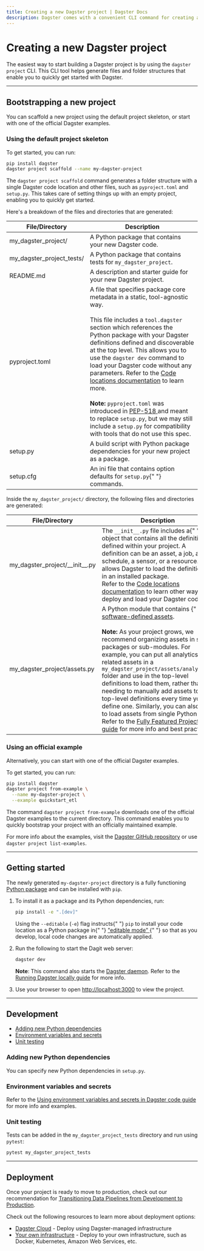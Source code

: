 ```yaml
---
title: Creating a new Dagster project | Dagster Docs
description: Dagster comes with a convenient CLI command for creating a new project. This guide explains the role of each generated file and directory.
---
```


# Creating a new Dagster project

The easiest way to start building a Dagster project is by using the `dagster project` CLI. This CLI tool helps generate files and folder structures that enable you to quickly get started with Dagster.

---

## Bootstrapping a new project

You can scaffold a new project using the default project skeleton, or start with one of the official Dagster examples.

<TabGroup>
<TabItem name="Default project skeleton">

### Using the default project skeleton

To get started, you can run:

```bash
pip install dagster
dagster project scaffold --name my-dagster-project
```

The `dagster project scaffold` command generates a folder structure with a single Dagster code location and other files, such as `pyproject.toml` and `setup.py`. This takes care of setting things up with an empty project, enabling you to quickly get started.

Here's a breakdown of the files and directories that are generated:

<table
  className="table"
  style={{
    width: "100%",
  }}
>
  <thead>
    <tr>
      <th
        style={{
          width: "25%",
        }}
      >
        File/Directory
      </th>
      <th>Description</th>
    </tr>
  </thead>
  <tbody>
    <tr>
      <td>my_dagster_project/</td>
      <td>A Python package that contains your new Dagster code.</td>
    </tr>
    <tr>
      <td>my_dagster_project_tests/</td>
      <td>
        A Python package that contains tests for <code>my_dagster_project</code>.
      </td>
    </tr>
    <tr>
      <td>README.md</td>
      <td>A description and starter guide for your new Dagster project.</td>
    </tr>
    <tr>
      <td>pyproject.toml</td>
      <td>
        A file that specifies package core metadata in a static, tool-agnostic
        way.
        <br />
        <br />
        This file includes a <code>tool.dagster</code> section which references the Python
        package with your Dagster definitions defined and discoverable at the top level.
        This allows you to use the
        <code>dagster dev</code> command to load your Dagster code without any parameters.
        Refer to the <a href="/concepts/code-locations">Code locations documentation</a> to learn more.
        <br />
        <br /> <strong>Note:</strong> <code>pyproject.toml</code> was introduced
        in <a href="https://peps.python.org/pep-0518/https://peps.python.org/pep-0518/">
          PEP-518
        </a> and meant to replace <code>setup.py</code>, but we may still include
        a <code>setup.py</code> for compatibility with tools that do not use this
        spec.
      </td>
    </tr>
    <tr>
      <td>setup.py</td>
      <td>
        A build script with Python package dependencies for your new project as
        a package.
      </td>
    </tr>
    <tr>
      <td>setup.cfg</td>
      <td>
        An ini file that contains option defaults for <code>setup.py</code>{" "}
        commands.
      </td>
    </tr>

  </tbody>
</table>

Inside the `my_dagster_project/` directory, the following files and directories are generated:

<table
  className="table"
  style={{
    width: "100%",
  }}
>
  <thead>
    <tr>
      <th
        style={{
          width: "25%",
        }}
      >
        File/Directory
      </th>
      <th>Description</th>
    </tr>
  </thead>
  <tbody>
    <tr>
      <td>my_dagster_project/__init__.py</td>
      <td>
        The <code>__init__.py</code> file includes a{" "}
        <PyObject object="Definitions" /> object that contains all the definitions defined within your project. A definition can be an asset, a job, a schedule, a sensor, or a resource. This allows Dagster to load the definitions in an installed package.
        <br />
        Refer to the <a href="/concepts/code-locations#load-definitions-in-an-installed-package">Code locations documentation</a> to learn other ways to deploy and load your Dagster code.
      </td>
    </tr>
    <tr>
      <td>my_dagster_project/assets.py</td>
      <td>
        A Python module that contains {" "}
        <a href="/concepts/assets/software-defined-assets">software-defined assets</a>.
        <br />
        <br />
        <strong>Note:</strong> As your project grows, we recommend organizing assets in sub-packages or sub-modules.
        For example, you can put all analytics-related assets in a <code>my_dagster_project/assets/analytics/</code>
        folder and use <PyObject object="load_assets_from_package_module" /> in the top-level definitions
        to load them, rather than needing to manually add assets to the top-level definitions every time
        you define one. Similarly, you can also use <PyObject object="load_assets_from_modules" /> to
        load assets from single Python files. Refer to the <a href="/guides/dagster/example_project">Fully Featured Project guide</a> for more info and best practices.
      </td>
    </tr>

  </tbody>
</table>
</TabItem>
<TabItem name="Official example">

### Using an official example

Alternatively, you can start with one of the official Dagster examples.

To get started, you can run:

```bash
pip install dagster
dagster project from-example \
  --name my-dagster-project \
  --example quickstart_etl
```

The command `dagster project from-example` downloads one of the official Dagster examples to the current directory. This command enables you to quickly bootstrap your project with an officially maintained example.

For more info about the examples, visit the [Dagster GitHub repository](https://github.com/dagster-io/dagster/tree/master/examples) or use `dagster project list-examples`.

</TabItem>
</TabGroup>

---

## Getting started

The newly generated `my-dagster-project` directory is a fully functioning [Python package](https://docs.python.org/3/tutorial/modules.html#packages) and can be installed with `pip`.

1. To install it as a package and its Python dependencies, run:

   ```bash
   pip install -e ".[dev]"
   ```

   <Note>
     Using the <code>--editable</code> (<code>-e</code>) flag instructs{" "}
     <code>pip</code> to install your code location as a Python package in{" "}
     <a href="https://pip.pypa.io/en/latest/topics/local-project-installs/#editable-installs">
       "editable mode"
     </a>{" "}
     so that as you develop, local code changes are automatically applied.
   </Note>

2. Run the following to start the Dagit web server:

   ```bash
   dagster dev
   ```

   **Note**: This command also starts the [Dagster daemon](/deployment/dagster-daemon). Refer to the [Running Dagster locally guide](/guides/running-dagster-locally) for more info.

3. Use your browser to open <http://localhost:3000> to view the project.

---

## Development

- [Adding new Python dependencies](#adding-new-python-dependencies)
- [Environment variables and secrets](#environment-variables-and-secrets)
- [Unit testing](#unit-testing)

### Adding new Python dependencies

You can specify new Python dependencies in `setup.py`.

### Environment variables and secrets

<EnvironmentVariablesIntro />

Refer to the [Using environment variables and secrets in Dagster code guide](/guides/dagster/using-environment-variables-and-secrets) for more info and examples.

### Unit testing

Tests can be added in the `my_dagster_project_tests` directory and run using `pytest`:

```bash
pytest my_dagster_project_tests
```

---

## Deployment

Once your project is ready to move to production, check out our recommendation for [Transitioning Data Pipelines from Development to Production](/guides/dagster/transitioning-data-pipelines-from-development-to-production).

Check out the following resources to learn more about deployment options:

- [Dagster Cloud](/dagster-cloud) - Deploy using Dagster-managed infrastructure
- [Your own infrastructure](/deployment) - Deploy to your own infrastructure, such as Docker, Kubernetes, Amazon Web Services, etc.
